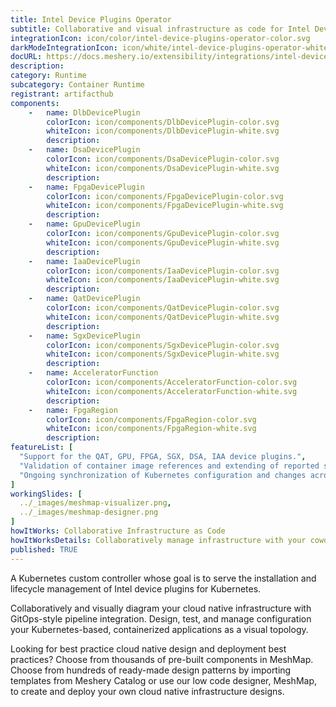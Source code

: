 ```yaml
---
title: Intel Device Plugins Operator
subtitle: Collaborative and visual infrastructure as code for Intel Device Plugins Operator
integrationIcon: icon/color/intel-device-plugins-operator-color.svg
darkModeIntegrationIcon: icon/white/intel-device-plugins-operator-white.svg
docURL: https://docs.meshery.io/extensibility/integrations/intel-device-plugins-operator
description: 
category: Runtime
subcategory: Container Runtime
registrant: artifacthub
components: 
	-	name: DlbDevicePlugin
		colorIcon: icon/components/DlbDevicePlugin-color.svg
		whiteIcon: icon/components/DlbDevicePlugin-white.svg
		description: 
	-	name: DsaDevicePlugin
		colorIcon: icon/components/DsaDevicePlugin-color.svg
		whiteIcon: icon/components/DsaDevicePlugin-white.svg
		description: 
	-	name: FpgaDevicePlugin
		colorIcon: icon/components/FpgaDevicePlugin-color.svg
		whiteIcon: icon/components/FpgaDevicePlugin-white.svg
		description: 
	-	name: GpuDevicePlugin
		colorIcon: icon/components/GpuDevicePlugin-color.svg
		whiteIcon: icon/components/GpuDevicePlugin-white.svg
		description: 
	-	name: IaaDevicePlugin
		colorIcon: icon/components/IaaDevicePlugin-color.svg
		whiteIcon: icon/components/IaaDevicePlugin-white.svg
		description: 
	-	name: QatDevicePlugin
		colorIcon: icon/components/QatDevicePlugin-color.svg
		whiteIcon: icon/components/QatDevicePlugin-white.svg
		description: 
	-	name: SgxDevicePlugin
		colorIcon: icon/components/SgxDevicePlugin-color.svg
		whiteIcon: icon/components/SgxDevicePlugin-white.svg
		description: 
	-	name: AcceleratorFunction
		colorIcon: icon/components/AcceleratorFunction-color.svg
		whiteIcon: icon/components/AcceleratorFunction-white.svg
		description: 
	-	name: FpgaRegion
		colorIcon: icon/components/FpgaRegion-color.svg
		whiteIcon: icon/components/FpgaRegion-white.svg
		description: 
featureList: [
  "Support for the QAT, GPU, FPGA, SGX, DSA, IAA device plugins.",
  "Validation of container image references and extending of reported statuses.",
  "Ongoing synchronization of Kubernetes configuration and changes across any number of clusters."
]
workingSlides: [
  ../_images/meshmap-visualizer.png,
  ../_images/meshmap-designer.png
]
howItWorks: Collaborative Infrastructure as Code
howItWorksDetails: Collaboratively manage infrastructure with your coworkers synchronously sharing the same designs.
published: TRUE
---
```

<p>
A Kubernetes custom controller whose goal is to serve the installation and lifecycle management of Intel device plugins for Kubernetes.
</p>
<p>
    Collaboratively and visually diagram your cloud native infrastructure with GitOps-style pipeline integration. Design, test, and manage configuration your Kubernetes-based, containerized applications as a visual topology.
</p>
<p>
    Looking for best practice cloud native design and deployment best practices? Choose from thousands of pre-built components in MeshMap. Choose from hundreds of ready-made design patterns by importing templates from Meshery Catalog or use our low code designer, MeshMap, to create and deploy your own cloud native infrastructure designs.
</p>
